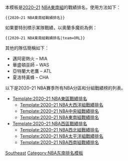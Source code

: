 {{2020–21 NBA東區戰績排名|division=東南組|team={{{team|}}}}}<noinclude>
本模板是[[2020–21 NBA賽季|2020–21]] [[NBA]][[NBA東南組|東南組]]的戰績排名，使用方法如下：
<pre>{{2020–21 NBA東南組戰績排名}}</pre>
如果要特別標示某隊戰績，以奧蘭多魔術為例：
<pre>{{2020–21 NBA東南組戰績排名|team=ORL}}</pre>
其他的隊伍簡稱如下：
*邁阿密熱火 – MIA
*華盛頓巫師 – WAS
*亞特蘭大老鷹 – ATL
*夏洛特黃蜂 – CHA
以下是2020–21 NBA賽季所有NBA分區和分組戰績榜的列表。
*[[Template:2020–21 NBA東區戰績排名]]
**[[Template:2020–21 NBA大西洋組戰績排名]]
**[[Template:2020–21 NBA中央組戰績排名]]
**[[Template:2020–21 NBA東南組戰績排名]]
*[[Template:2020–21 NBA西區戰績排名]]
**[[Template:2020–21 NBA西北組戰績排名]]
**[[Template:2020–21 NBA太平洋組戰績排名]]
**[[Template:2020–21 NBA西南組戰績排名]]

[[Category:2020–21 NBA赛季模板|Southeast]]
[[Category:NBA东南排名模板]]
</noinclude>